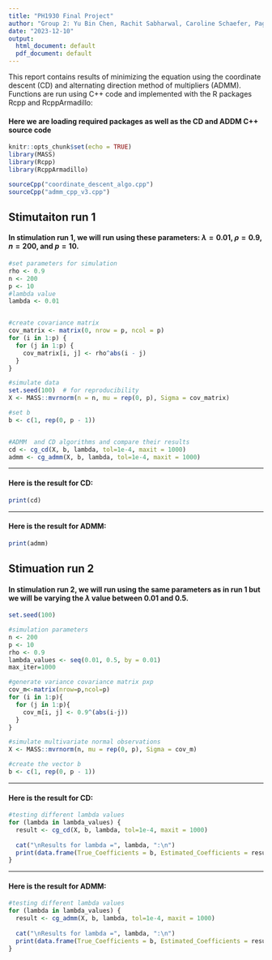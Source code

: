 ---
title: "PH1930 Final Project"
author: "Group 2: Yu Bin Chen, Rachit Sabharwal, Caroline Schaefer, Pagna Sok"
date: "2023-12-10"
output:
  html_document: default
  pdf_document: default
---

This report contains results of minimizing the equation using the coordinate descent (CD) and alternating direction method of multipliers (ADMM). Functions are run using C++ code and implemented with the R packages Rcpp and RcppArmadillo: 

\begin{align*}
\frac{1}{2}u^TAu-ub^T+\lambda ||u||_1\\
\end{align*}  



#### Here we are loading required packages as well as the CD and ADDM C++ source code
```{r setup, include=TRUE}
knitr::opts_chunk$set(echo = TRUE)
library(MASS)
library(Rcpp)
library(RcppArmadillo)

sourceCpp("coordinate_descent_algo.cpp")
sourceCpp("admm_cpp_v3.cpp")
```



## Stimutaiton run 1

#### In stimulation run 1, we will run using these parameters: $\lambda = 0.01$, $\rho = 0.9$, $n = 200$, and $p = 10$.

```{r}
#set parameters for simulation
rho <- 0.9
n <- 200
p <- 10
#lambda value
lambda <- 0.01


#create covariance matrix
cov_matrix <- matrix(0, nrow = p, ncol = p)
for (i in 1:p) {
  for (j in 1:p) {
    cov_matrix[i, j] <- rho^abs(i - j)
  }
}

#simulate data
set.seed(100)  # for reproducibility
X <- MASS::mvrnorm(n = n, mu = rep(0, p), Sigma = cov_matrix)

#set b
b <- c(1, rep(0, p - 1))


#ADMM  and CD algorithms and compare their results
cd <- cg_cd(X, b, lambda, tol=1e-4, maxit = 1000)
admm <- cg_admm(X, b, lambda, tol=1e-4, maxit = 1000)
```

***
#### Here is the result for CD:

```{r}
print(cd)
```
***
#### Here is the result for ADMM:
```{r}
print(admm)
```


## Stimuation run 2

#### In stimulation run 2, we will run using the same parameters as in run 1 but we will be varying the $\lambda$ value between 0.01 and 0.5.
```{r}
set.seed(100)

#simulation parameters
n <- 200
p <- 10
rho <- 0.9
lambda_values <- seq(0.01, 0.5, by = 0.01)
max_iter=1000

#generate variance covariance matrix pxp
cov_m<-matrix(nrow=p,ncol=p) 
for (i in 1:p){
  for (j in 1:p){
    cov_m[i, j] <- 0.9^(abs(i-j))
  }
}

#simulate multivariate normal observations
X <- MASS::mvrnorm(n, mu = rep(0, p), Sigma = cov_m)

#create the vector b
b <- c(1, rep(0, p - 1))
```


***
#### Here is the result for CD:

```{r}
#testing different lambda values
for (lambda in lambda_values) {
  result <- cg_cd(X, b, lambda, tol=1e-4, maxit = 1000)
  
  cat("\nResults for lambda =", lambda, ":\n")
  print(data.frame(True_Coefficients = b, Estimated_Coefficients = result))
}
```

***
#### Here is the result for ADMM:
```{r}
#testing different lambda values
for (lambda in lambda_values) {
  result <- cg_admm(X, b, lambda, tol=1e-4, maxit = 1000)
  
  cat("\nResults for lambda =", lambda, ":\n")
  print(data.frame(True_Coefficients = b, Estimated_Coefficients = result))
}
```

